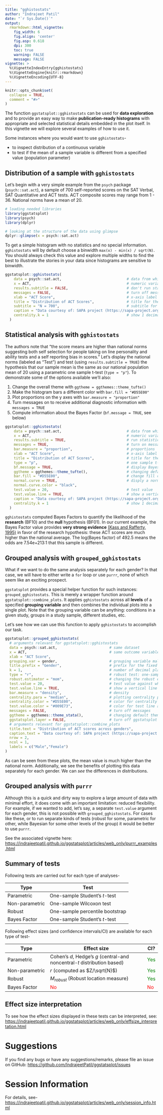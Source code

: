 ```yaml
---
title: "gghistostats"
author: "Indrajeet Patil"
date: "`r Sys.Date()`"
output:
  rmarkdown::html_vignette:
    fig_width: 6
    fig.align: 'center'
    fig.asp: 0.618
    dpi: 300
    toc: true
    warning: FALSE
    message: FALSE
vignette: >
  %\VignetteIndexEntry{gghistostats}
  %\VignetteEngine{knitr::rmarkdown}
  %\VignetteEncoding{UTF-8}
---
```


```r
knitr::opts_chunk$set(
  collapse = TRUE,
  comment = "#>"
)
```

The function `ggstatsplot::gghistostats` can be used for **data exploration**
and to provide an easy way to make **publication-ready histograms** with
appropriate and selected statistical details embedded in the plot itself. In
this vignette we will explore several examples of how to use it.

Some instances where you would want to use `gghistostats`-

  - to inspect distribution of a continuous variable
  - to test if the mean of a sample variable is different from a specified value
  (population parameter)

## Distribution of a sample with `gghistostats`

Let's begin with a very simple example from the `psych` package
(`psych::sat.act`), a sample of 700 self-reported scores on the SAT Verbal, SAT
Quantitative and ACT tests. ACT composite scores may range from 1 - 36. National
norms have a mean of 20.

```r
# loading needed libraries
library(ggstatsplot)
library(psych)
library(dplyr)

# looking at the structure of the data using glimpse
dplyr::glimpse(x = psych::sat.act)
```

To get a simple histogram with no statistics and no special information.
`gghistostats` will by default choose a binwidth `max(x) - min(x) / sqrt(N)`.
You should always check this value and explore multiple widths to find the best
to illustrate the stories in your data since histograms are sensitive to
binwidth.

```r
ggstatsplot::gghistostats(
    data = psych::sat.act,                              # data from which variable is to be taken
    x = ACT,                                            # numeric variable
    results.subtitle = FALSE,                           # don't run statistical tests
    messages = FALSE,                                   # turn off messages
    xlab = "ACT Score",                                 # x-axis label
    title = "Distribution of ACT Scores",               # title for the plot
    subtitle = "N = 700",                               # subtitle for the plot
    caption = "Data courtesy of: SAPA project (https://sapa-project.org)", # caption for the plot
    centrality.k = 1                                    # show 1 decimal places for centrality label
  )
```

## Statistical analysis with `gghistostats`

The authors note that "the score means are higher than national norms suggesting
both self selection for people taking on line personality and ability tests and
a self reporting bias in scores."  Let's display the national norms (labeled as
"Test") and test (using `results.subtitle = TRUE`) the hypothesis that our
sample mean is the same as our national population mean of 20 using a parametric
one sample t-test (`type = "p"`).  To demonstrate some of the options available
we'll also:

  1.  Change the overall theme with `ggtheme = ggthemes::theme_tufte()`
  2.  Make the histogram bars a different color with `bar.fill = "#D55E00"`
  3.  Plot proportions on the y axes with `bar.measure = "proportion"`
  4.  Turn messages on to receive additional diagnostic information with
  `messages = TRUE`
  5.  Compute information about the Bayes Factor (`bf.message = TRUE`, see below)

```r
ggstatsplot::gghistostats(
    data = psych::sat.act,                              # data from which variable is to be taken
    x = ACT,                                            # numeric variable
    results.subtitle = TRUE,                            # run statistical tests
    messages = TRUE,                                    # turn on messages
    bar.measure = "proportion",                         # proportions
    xlab = "ACT Score",                                 # x-axis label
    title = "Distribution of ACT Scores",               # title for the plot
    type = "p",                                         # one sample t-test
    bf.message = TRUE,                                  # display Bayes method results
    ggtheme = ggthemes::theme_tufte(),                  # changing default theme
    bar.fill = "#D55E00",                               # change fill color
    normal.curve = TRUE,                                # disply a normal distribution curve
    normal.curve.color = "black",
    test.value = 20,                                    # test value 
    test.value.line = TRUE,                             # show a vertical line at `test.value`
    caption = "Data courtesy of: SAPA project (https://sapa-project.org)", # caption for the plot
    centrality.k = 1                                    # show 1 decimal places for centrality label
  )
```

`gghistostats` computed Bayes Factors to quantify the likelihood of the **research** (BF10) and
the **null** hypothesis (BF01). In our current example, the Bayes Factor value provides
**very strong evidence** [(Kass and Rafferty, 1995)](https://www.stat.washington.edu/raftery/Research/PDF/kass1995.pdf)
in favor of the research hypothesis: these ACT scores are much higher than the
national average.  The log(Bayes factor) of 492.5 means the odds are 7.54e+213:1
that this sample is different.

## Grouped analysis with `grouped_gghistostats`

What if we want to do the same analysis separately for each gender? In
that case, we will have to either write a `for` loop or use `purrr`, none of
which seem like an exciting prospect.

`ggstatsplot` provides a special helper function for such instances:
`grouped_gghistostats`. This is merely a wrapper function around
`ggstatsplot::combine_plots`. It applies `gghistostats` across all **levels** of
a specified **grouping variable** and then combines the individual plots into a
single plot. Note that the grouping variable can be anything: conditions in a
given study, groups in a study sample, different studies, etc.

Let's see how we can use this function to apply `gghistostats` to accomplish our
task. 

```r
ggstatsplot::grouped_gghistostats(
  # arguments relevant for ggstatsplot::gghistostats
  data = psych::sat.act,                        # same dataset
  x = ACT,                                      # same outcome variable
  xlab = "ACT Score",
  grouping.var = gender,                        # grouping variable males = 1, females = 2
  title.prefix = "Gender",                      # prefix for the fixed title
  k = 1,                                        # number of decimal places in results
  type = "r",                                   # robust test: one-sample percentile bootstrap
  robust.estimator = "mom",                     # changing the robust estimator used
  test.value = 20,                              # test value against which sample mean is to be compared
  test.value.line = TRUE,                       # show a vertical line at `test.value`
  bar.measure = "density",                      # density
  centrality.para = "median",                   # plotting centrality parameter
  centrality.color = "#D55E00",                 # color for centrality line and label
  test.value.color = "#009E73",                 # color for test line and label
  messages = FALSE,                             # turn off messages
  ggtheme = ggthemes::theme_stata(),            # changing default theme
  ggstatsplot.layer = FALSE,                    # turn off ggstatsplot theme layer
  # arguments relevant for ggstatsplot::combine_plots
  title.text = "Distribution of ACT scores across genders",
  caption.text = "Data courtesy of: SAPA project (https://sapa-project.org)",
  nrow = 2,
  ncol = 1,
  labels = c("Male","Female")
)
```

As can be seen from these plots, the mean value is much higher than the national
norm. Additionally, we see the benefits of plotting this data separately for
each gender. We can *see* the differences in distributions.

## Grouped analysis with `purrr`

Although this is a quick and dirty way to explore a large amount of data with
minimal effort, it does come with an important limitation: reduced flexibility.
For example, if we wanted to add, let's say, a separate `test.value` argument
for each gender, this is not possible with `grouped_gghistostats`. For cases
like these, or to run separate  kinds of tests (robust for some, parametric for
other, while Bayesian for some other levels of the group) it would be better to
use `purrr`.   

See the associated vignette here:
<https://indrajeetpatil.github.io/ggstatsplot/articles/web_only/purrr_examples.html>

## Summary of tests

Following tests are carried out for each type of analyses-

Type | Test
------------------ | -------------------------
Parametric | One-sample Student's *t*-test
Non-parametric | One-sample Wilcoxon test 
Robust | One-sample percentile bootstrap
Bayes Factor | One-sample Student's *t*-test

Following effect sizes (and confidence intervals/CI) are available for each type
of test-

Type | Effect size | CI?
----------- | ------------------------- | --- 
Parametric | Cohen's *d*, Hedge's *g* (central-and noncentral-*t* distribution based) | <font color="green">Yes<font>
Non-parametric | *r* (computed as $Z/\sqrt{N}$) | <font color="green">Yes<font>
Robust | $M_{robust}$ (Robust location measure) | <font color="green">Yes<font>
Bayes Factor | <font color="red">No<font> | <font color="red">No<font>


## Effect size interpretation

To see how the effect sizes displayed in these tests can be interpreted, see:
<https://indrajeetpatil.github.io/ggstatsplot/articles/web_only/effsize_interpretation.html>

# Suggestions

If you find any bugs or have any suggestions/remarks, please file an issue on GitHub: 
<https://github.com/IndrajeetPatil/ggstatsplot/issues>

# Session Information

For details, see-
<https://indrajeetpatil.github.io/ggstatsplot/articles/web_only/session_info.html>

